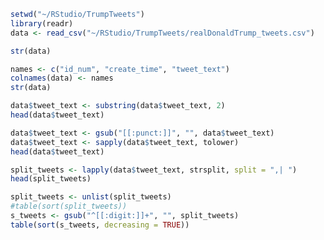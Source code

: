 ```r
setwd("~/RStudio/TrumpTweets")
library(readr)
data <- read_csv("~/RStudio/TrumpTweets/realDonaldTrump_tweets.csv")
```

```r
str(data)
```
```r
names <- c("id_num", "create_time", "tweet_text")
colnames(data) <- names
str(data)
```
```r
data$tweet_text <- substring(data$tweet_text, 2)
head(data$tweet_text)
```
```r
data$tweet_text <- gsub("[[:punct:]]", "", data$tweet_text)
data$tweet_text <- sapply(data$tweet_text, tolower)
head(data$tweet_text)
```
```r
split_tweets <- lapply(data$tweet_text, strsplit, split = ",| ")
head(split_tweets)
```
```r
split_tweets <- unlist(split_tweets)
#table(sort(split_tweets))
s_tweets <- gsub("^[[:digit:]]+", "", split_tweets)
table(sort(s_tweets, decreasing = TRUE))
```


